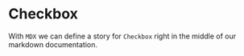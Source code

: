 
<Meta title="BlogPagination" component={BlogPagination} />

# Checkbox

With `MDX` we can define a story for `Checkbox` right in the middle of our
markdown documentation.

<Preview>
  <Story name="all checkboxes">
    <form>
      <Checkbox id="Unchecked" label="Unchecked" />
      <Checkbox id="Checked" label="Checked" checked />
      <Checkbox appearance="secondary" id="second" label="Secondary" checked />
    </form>
  </Story>
</Preview>

